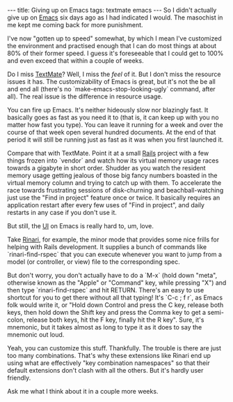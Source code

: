 ---
title: Giving up on Emacs
tags: textmate emacs
---
So I didn't actually give up on [[Emacs]] six days ago as I had indicated I would. The masochist in me kept me coming back for more punishment.

I've now "gotten up to speed" somewhat, by which I mean I've customized the environment and practised enough that I can do most things at about 80% of their former speed. I guess it's foreseeable that I could get to 100% and even exceed that within a couple of weeks.

Do I miss [[TextMate]]? Well, I miss the ''feel'' of it. But I don't miss the resource issues it has. The customizability of Emacs is great, but it's not the be all and end all (there's no `make-emacs-stop-looking-ugly` command, after all). The real issue is the difference in resource usage.

You can fire up Emacs. It's neither hideously slow nor blazingly fast. It basically goes as fast as you need it to (that is, it can keep up with you no matter how fast you type). You can leave it running for a week and over the course of that week open several hundred documents. At the end of that period it will still be running just as fast as it was when you first launched it.

Compare that with TextMate. Point it at a small [[Rails]] project with a few things frozen into `vendor` and watch how its virtual memory usage races towards a gigabyte in short order. Shudder as you watch the resident memory usage getting jealous of those big fancy numbers boasted in the virtual memory column and trying to catch up with them. To accelerate the race towards frustrating sessions of disk-churning and beachball-watching just use the "Find in project" feature once or twice. It basically requires an application restart after every few uses of "Find in project", and daily restarts in any case if you don't use it.

But still, the [[UI]] on Emacs is really hard to, um, love.

Take [[Rinari]], for example, the minor mode that provides some nice frills for helping with Rails development. It supplies a bunch of commands like `rinari-find-rspec` that you can execute whenever you want to jump from a model (or controller, or view) file to the corresponding spec.

But don't worry, you don't actually have to do a `M-x` (hold down "meta", otherwise known as the "Apple" or "Command" key, while pressing "X") and then type `rinari-find-rspec` and hit RETURN. There's an easy to use shortcut for you to get there without all that typing! It's `C-c ; f r`, as Emacs folk would write it, or "Hold down Control and press the C key, release both keys, then hold down the Shift key and press the Comma key to get a semi-colon, release both keys, hit the F key, finally hit the R key". Sure, it's mnemonic, but it takes almost as long to type it as it does to say the mnemonic out loud.

Yeah, you can customize this stuff. Thankfully. The trouble is there are just too many combinations. That's why these extensions like Rinari end up using what are effectively "key combination namespaces" so that their default extensions don't clash with all the others. But it's hardly user friendly.

Ask me what I think about it in a couple more weeks.
